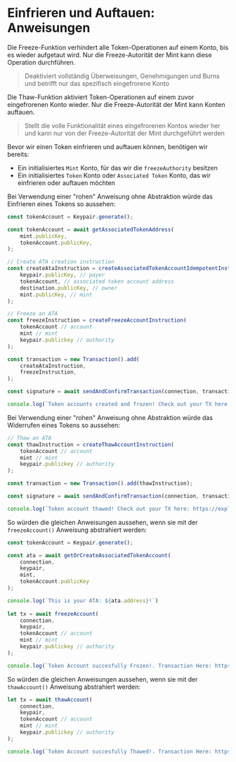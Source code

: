 
# Einfrieren und Auftauen: Anweisungen

Die Freeze-Funktion verhindert alle Token-Operationen auf einem Konto, bis es wieder aufgetaut wird. Nur die Freeze-Autorität der Mint kann diese Operation durchführen.

> Deaktiviert vollständig Überweisungen, Genehmigungen und Burns und betrifft nur das spezifisch eingefrorene Konto

Die Thaw-Funktion aktiviert Token-Operationen auf einem zuvor eingefrorenen Konto wieder. Nur die Freeze-Autorität der Mint kann Konten auftauen.

> Stellt die volle Funktionalität eines eingefrorenen Kontos wieder her und kann nur von der Freeze-Autorität der Mint durchgeführt werden

Bevor wir einen Token einfrieren und auftauen können, benötigen wir bereits:
- Ein initialisiertes `Mint` Konto, für das wir die `freezeAuthority` besitzen
- Ein initialisiertes `Token` Konto oder `Associated Token` Konto, das wir einfrieren oder auftauen möchten

<ArticleSection name="Raw Instruction" id="raw-instruction" level="h2" />

Bei Verwendung einer "rohen" Anweisung ohne Abstraktion würde das Einfrieren eines Tokens so aussehen:

```ts
const tokenAccount = Keypair.generate();

const tokenAccount = await getAssociatedTokenAddress(
    mint.publicKey,
    tokenAccount.publicKey,
);

// Create ATA creation instruction
const createAtaInstruction = createAssociatedTokenAccountIdempotentInstruction(
    keypair.publicKey, // payer
    tokenAccount, // associated token account address
    destination.publicKey, // owner
    mint.publicKey, // mint
);

// Freeze an ATA 
const freezeInstruction = createFreezeAccountInstruction(
    tokenAccount // account
    mint // mint
    keypair.publickey // authority
);

const transaction = new Transaction().add(
    createAtaInstruction,
    freezeInstruction,
);

const signature = await sendAndConfirmTransaction(connection, transaction, [keypair]);

console.log(`Token accounts created and frozen! Check out your TX here: https://explorer.solana.com/tx/${signature}?cluster=devnet`);
```

Bei Verwendung einer "rohen" Anweisung ohne Abstraktion würde das Widerrufen eines Tokens so aussehen:

```ts
// Thaw an ATA 
const thawInstruction = createThawAccountInstruction(
    tokenAccount // account
    mint // mint
    keypair.publickey // authority
);

const transaction = new Transaction().add(thawInstruction);

const signature = await sendAndConfirmTransaction(connection, transaction, [keypair]);

console.log(`Token account thawed! Check out your TX here: https://explorer.solana.com/tx/${signature}?cluster=devnet`);
```

<ArticleSection name="Abstracted Instruction" id="abstracted-instruction" level="h2" />

So würden die gleichen Anweisungen aussehen, wenn sie mit der `freezeAccount()` Anweisung abstrahiert werden:

```ts
const tokenAccount = Keypair.generate();

const ata = await getOrCreateAssociatedTokenAccount(
    connection,
    keypair,
    mint,
    tokenAccount.publicKey
);

console.log(`This is your ATA: ${ata.address}!`)
  
let tx = await freezeAccount(
    connection,
    keypair,
    tokenAccount // account
    mint // mint
    keypair.publickey // authority
);

console.log(`Token Account succesfully Frozen!. Transaction Here: https://explorer.solana.com/tx/${tx}?cluster=devnet`)
```

So würden die gleichen Anweisungen aussehen, wenn sie mit der `thawAccount()` Anweisung abstrahiert werden:

```ts
let tx = await thawAccount(
    connection,
    keypair,
    tokenAccount // account
    mint // mint
    keypair.publickey // authority
);

console.log(`Token Account succesfully Thawed!. Transaction Here: https://explorer.solana.com/tx/${tx}?cluster=devnet`)
```